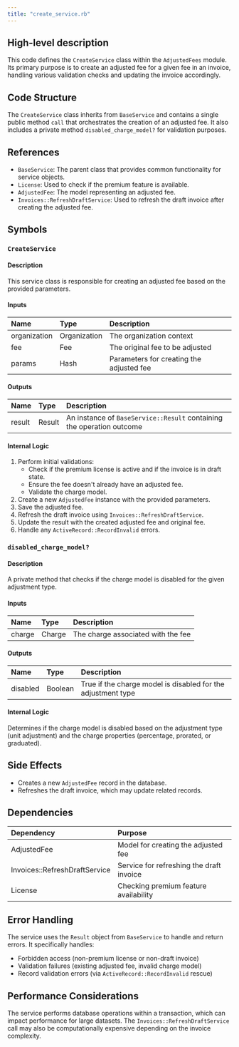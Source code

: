 ```yaml
---
title: "create_service.rb"
---
```


## High-level description
This code defines the `CreateService` class within the `AdjustedFees` module. Its primary purpose is to create an adjusted fee for a given fee in an invoice, handling various validation checks and updating the invoice accordingly.

## Code Structure
The `CreateService` class inherits from `BaseService` and contains a single public method `call` that orchestrates the creation of an adjusted fee. It also includes a private method `disabled_charge_model?` for validation purposes.

## References
- `BaseService`: The parent class that provides common functionality for service objects.
- `License`: Used to check if the premium feature is available.
- `AdjustedFee`: The model representing an adjusted fee.
- `Invoices::RefreshDraftService`: Used to refresh the draft invoice after creating the adjusted fee.

## Symbols

### `CreateService`
#### Description
This service class is responsible for creating an adjusted fee based on the provided parameters.

#### Inputs
| Name | Type | Description |
|:-----|:-----|:------------|
| organization | Organization | The organization context |
| fee | Fee | The original fee to be adjusted |
| params | Hash | Parameters for creating the adjusted fee |

#### Outputs
| Name | Type | Description |
|:-----|:-----|:------------|
| result | Result | An instance of `BaseService::Result` containing the operation outcome |

#### Internal Logic
1. Perform initial validations:
   - Check if the premium license is active and if the invoice is in draft state.
   - Ensure the fee doesn't already have an adjusted fee.
   - Validate the charge model.
2. Create a new `AdjustedFee` instance with the provided parameters.
3. Save the adjusted fee.
4. Refresh the draft invoice using `Invoices::RefreshDraftService`.
5. Update the result with the created adjusted fee and original fee.
6. Handle any `ActiveRecord::RecordInvalid` errors.

### `disabled_charge_model?`
#### Description
A private method that checks if the charge model is disabled for the given adjustment type.

#### Inputs
| Name | Type | Description |
|:-----|:-----|:------------|
| charge | Charge | The charge associated with the fee |

#### Outputs
| Name | Type | Description |
|:-----|:-----|:------------|
| disabled | Boolean | True if the charge model is disabled for the adjustment type |

#### Internal Logic
Determines if the charge model is disabled based on the adjustment type (unit adjustment) and the charge properties (percentage, prorated, or graduated).

## Side Effects
- Creates a new `AdjustedFee` record in the database.
- Refreshes the draft invoice, which may update related records.

## Dependencies
| Dependency | Purpose |
|:-----------|:--------|
| AdjustedFee | Model for creating the adjusted fee |
| Invoices::RefreshDraftService | Service for refreshing the draft invoice |
| License | Checking premium feature availability |

## Error Handling
The service uses the `Result` object from `BaseService` to handle and return errors. It specifically handles:
- Forbidden access (non-premium license or non-draft invoice)
- Validation failures (existing adjusted fee, invalid charge model)
- Record validation errors (via `ActiveRecord::RecordInvalid` rescue)

## Performance Considerations
The service performs database operations within a transaction, which can impact performance for large datasets. The `Invoices::RefreshDraftService` call may also be computationally expensive depending on the invoice complexity.